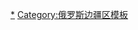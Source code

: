 {{navbox
|name  = 彼爾姆邊疆區行政區劃
|title = [[彼爾姆邊疆區]]{{tsl|en|Administrative divisions of Perm Krai|彼尔姆边疆区行政区划|行政区划}}
|listclass=hlist
|above = 區府：[[彼爾姆]]
|imageleft = [[File:Coat of Arms of Perm.svg|40px|Coat of arms of Perm Krai]]
|image = [[File:Flag of Perm Krai.svg|40px|Flag of Perm Krai]]
|group1=区
|list1=
*[[巴爾達區 (俄羅斯)|巴爾達區]]
*[[別廖佐夫卡區 (彼爾姆邊疆區)|別廖佐夫卡區]]
*[[大索斯諾瓦區]]
*[[恰斯特耶區]]
*[[切爾登區]]
*[[切爾努什卡區]]
*[[多布良卡區]]
*[[戈爾諾扎沃茨克區]]
*[[伊利因斯基區]]
*[[卡拉蓋區]]
*[[基舍爾季區]]
*[[克拉斯諾維舍爾斯克區]]
*[[昆古爾區]]
*[[庫耶達區]]
*[[內特瓦區]]
*[[奧喬爾區]]
*[[奧漢斯克區]]
*[[十月鎮區 (彼爾姆邊疆區)|十月鎮區]]
*[[奧爾達區]]
*[[奧薩區]]
*[[彼爾姆區]]
*[[錫溫斯科耶區]]
*[[索利卡姆斯克區]]
*[[蘇克孫區]]
*[[烏因斯科耶區]]
*[[烏索利耶區]]
*[[韋列夏吉諾區]]
*[[葉洛沃區]]
|group2=[[科米-彼尔米亚克区]]<br>的区
|list2=
*[[蓋內區]]
*[[科喬沃區]]
*[[科薩區]]
*[[庫德姆卡爾區]]
*[[尤爾拉區]]
*[[尤西瓦區]]
|group3=封闭行政区
|list3=
*{{tsl|en|Zvyozdny, Perm Krai|兹维奥兹德内 (彼尔姆边疆区)|兹维奥兹德内}}
|group4=城市
|list4=
*[[亞歷山德羅夫斯克 (彼爾姆邊疆區)|亞歷山德羅夫斯克]]
*[[别列兹尼基]]
*[[柴可夫斯基 (彼爾姆邊疆區)|柴可夫斯基]]
*[[切爾登]]
*[[切爾努什卡]]
*[[丘索沃伊]]
*[[喬爾莫茲]]
*[[多布良卡]]
*[[戈爾諾扎沃茨克 (彼爾姆邊疆區)|戈爾諾扎沃茨克]]
*[[格列米亞欽斯克]]
*[[古巴哈]]
*[[基澤爾]]
*[[克拉斯諾卡姆斯克]]
*[[克拉斯諾維舍爾斯克]]
*[[庫德姆卡爾]]
*[[昆古爾]]
*[[雷西瓦]]
*[[內特瓦]]
*[[奧喬爾]]
*[[奧漢斯克]]
*[[奧薩 (俄國)|奧薩]]
*[[彼尔姆]]
*[[索利卡姆斯克]]
*[[乌索利耶]]
*[[韋列夏吉諾]]
|group5=[[市級鎮]]
|list5=
*{{tsl|en|Biser, Russia|比谢尔 (俄罗斯)|比谢尔}}
*{{tsl|en|Kalino, Chusovoy, Perm Krai|卡利诺 (彼尔姆边疆区)|卡利诺}}
*{{tsl|en|Kusye-Alexandrovsky|库西耶-亚历山德罗夫斯基}}
*{{tsl|en|Lyamino, Perm Krai|利亚米诺 (彼尔姆边疆区)|利亚米诺}}
*{{tsl|en|Medvedka|梅德韦德卡}}
*{{tsl|en|Novoilyinsky, Perm Krai|新伊利因斯基 (彼尔姆边疆区)|新伊利因斯基}}
*{{tsl|en|Novovilvensky|新维利文斯基}}
*{{tsl|en|Nyrob|内罗布}}
*{{tsl|en|Oktyabrsky, Oktyabrsky District, Perm Krai|十月镇 (彼尔姆边疆区十月镇区)|十月镇}}
*{{tsl|en|Overyata|奥韦里亚塔}}
*{{tsl|en|Pashiya|帕希亚}}
*{{tsl|en|Pavlovsky, Perm Krai|巴甫洛夫斯基 (彼尔姆边疆区)|巴甫洛夫斯基}}
*{{tsl|en|Polazna|波拉兹纳}}
*{{tsl|en|Promysla|普罗梅斯拉}}
*{{tsl|en|Sarany|萨拉内}}
*{{tsl|en|Sars (urban-type settlement)|萨尔斯 }}
*{{tsl|en|Shirokovsky|希罗科夫斯基}}
*{{tsl|en|Skalny, Perm Krai|斯卡利内 (彼尔姆边疆区)|斯卡利内}}
*{{tsl|en|Stary Biser|旧比谢尔}}
*{{tsl|en|Suksun|苏克孙}}
*{{tsl|en|Tyoplaya Gora|乔普拉亚戈拉}}
*{{tsl|en|Ugleuralsky|乌格列乌拉尔斯基}}
*{{tsl|en|Uralsky, Perm Krai|乌拉尔斯基 (彼尔姆边疆区)|乌拉尔斯基}}
*{{tsl|en|Usva|乌西瓦}}
*{{tsl|en|Vsevolodo-Vilva|弗谢沃洛多-维利瓦}}
*{{tsl|en|Yayva|亚伊瓦}}
}}<noinclude>[[Category:彼爾姆邊疆區城市|*]][[Category:俄罗斯边疆区模板]]</noinclude>
